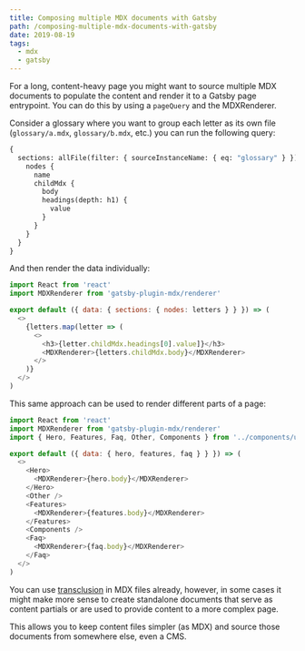 ```yaml
---
title: Composing multiple MDX documents with Gatsby
path: /composing-multiple-mdx-documents-with-gatsby
date: 2019-08-19
tags:
  - mdx
  - gatsby
---
```


For a long, content-heavy page you might want to source multiple
MDX documents to populate the content and render it to a Gatsby
page entrypoint. You can do this by using a `pageQuery` and the
MDXRenderer.

Consider a glossary where you want to group each letter as its
own file (`glossary/a.mdx`, `glossary/b.mdx`, etc.) you can run
the following query:

```graphql
{
  sections: allFile(filter: { sourceInstanceName: { eq: "glossary" } }) {
    nodes {
      name
      childMdx {
        body
        headings(depth: h1) {
          value
        }
      }
    }
  }
}
```

And then render the data individually:

```js
import React from 'react'
import MDXRenderer from 'gatsby-plugin-mdx/renderer'

export default ({ data: { sections: { nodes: letters } } }) => (
  <>
    {letters.map(letter => (
      <>
        <h3>{letter.childMdx.headings[0].value]}</h3>
        <MDXRenderer>{letters.childMdx.body}</MDXRenderer>
      </>
    )}
  </>
)
```

This same approach can be used to render different parts of a page:

```js
import React from 'react'
import MDXRenderer from 'gatsby-plugin-mdx/renderer'
import { Hero, Features, Faq, Other, Components } from '../components/ui'

export default ({ data: { hero, features, faq } } }) => (
  <>
    <Hero>
      <MDXRenderer>{hero.body}</MDXRenderer>
    </Hero>
    <Other />
    <Features>
      <MDXRenderer>{features.body}</MDXRenderer>
    </Features>
    <Components />
    <Faq>
      <MDXRenderer>{faq.body}</MDXRenderer>
    </Faq>
  </>
)
```

You can use [transclusion](https://mdxjs.com/getting-started#documents)
in MDX files already, however, in some cases it might make more sense to
create standalone documents that serve as content partials or are used
to provide content to a more complex page.

This allows you to keep content files simpler (as MDX) and source those
documents from somewhere else, even a CMS.
